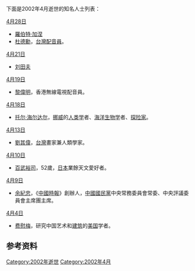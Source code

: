 <noinclude>{{MonthTOC|2002年|逝世人物列表}}

下面是2002年4月逝世的知名人士列表：
</noinclude>

;[[4月28日|4月28日]]
*[[羅伯特·加涅|羅伯特·加涅]]
*[[杜德勳|杜德勳]]，[[台灣|台灣]][[配音員|配音員]]。

;[[4月21日|4月21日]]
*[[刘田夫|刘田夫]]

;[[4月19日|4月19日]]
*[[黎偉明|黎偉明]]，香港無線電視配音員。

;[[4月18日|4月18日]]
*[[托尔·海尔达尔|托尔·海尔达尔]]，[[挪威|挪威]]的[[人类学|人类学]]者、[[海洋生物学|海洋生物学]]者、[[探险家|探险家]]。

;[[4月13日|4月13日]]
*[[劉其偉|劉其偉]]，[[台灣|台灣]]畫家兼人類學家。

;[[4月10日|4月10日]]
*[[百武裕司|百武裕司]]，52歲，[[日本|日本]]業餘天文愛好者。

;[[4月9日|4月9日]]
*[[余紀忠|余紀忠]]，《[[中國時報|中國時報]]》創辦人，[[中國國民黨|中國國民黨]]中央常務委員會常委、中央評議委員會主席團主席。

;[[4月4日|4月4日]]
*[[费慰梅|费慰梅]]，研究中国艺术和[[建筑|建筑]]的[[美国|美国]]学者。

== 参考资料 ==
{{reflist}}

{{各年各月份逝世人物}}

[[Category:2002年逝世|Category:2002年逝世]]
[[Category:2002年4月|Category:2002年4月]]